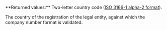 <ResponseField name="CountryCode" type="string" >    
**Returned values:** Two-letter country code (<a href="/api-reference/overview/data-formats" target="_blank">ISO 3166-1 alpha-2 format</a>).

The country of the registration of the legal entity, against which the company number format is validated. 
</ResponseField>